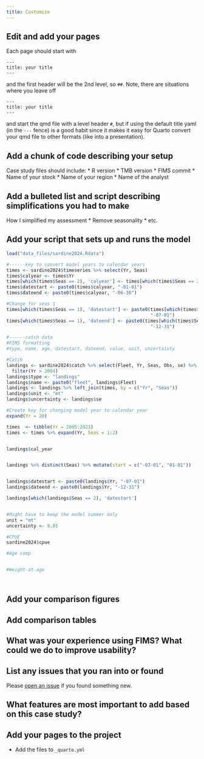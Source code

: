 ```yaml
---
title: Customize
---
```


## Edit and add your pages

Each page should start with 
```
---
title: your title
---
```
and the first header will be the 2nd level, so `## `. Note, there are situations where you leave off
```
---
title: your title
---
```
and start the qmd file with a level header `# `, but if using the default title yaml (in the `---` fence) is a good habit since it makes it easy for Quarto convert your qmd file to other formats (like into a presentation).

## Add a chunk of code describing your setup

Case study files should include:
* R version
* TMB version
* FIMS commit
* Name of your stock
* Name of your region
* Name of the analyst

## Add a bulleted list and script describing simplifications you had to make

How I simplified my assessment
* Remove seasonality
* etc.

## Add your script that sets up and runs the model
```r
load("data_files/sardine2024.Rdata")

#------key to convert model years to calendar years
times <- sardine2024$timeseries %>% select(Yr, Seas)
times$calyear <- times$Yr
times[which(times$Seas == 2), 'calyear'] <- times[which(times$Seas == 2), 'calyear'] + 1
times$datestart <- paste0(times$calyear, "-01-01")
times$dateend <- paste0(times$calyear, "-06-30")

#Change for seas 1
times[which(times$Seas == 1), 'datestart'] <- paste0(times[which(times$Seas == 1), 'calyear'],
                                                     "-07-01")
times[which(times$Seas == 1), 'dateend'] <- paste0(times[which(times$Seas == 1), 'calyear'],
                                                     "-12-31")

#------catch data
#FIMS formatting
#type, name, age, datestart, dateend, value, unit, uncertainty

#Catch 
landings <- sardine2024$catch %>% select(Fleet, Yr, Seas, Obs, se) %>%
  filter(Yr > 2004)
landings$type <- "landings"
landings$name <- paste0("fleet", landings$Fleet)
landings <- landings %>% left_join(times, by = c("Yr", "Seas"))
landings$unit <- "mt"
landings$uncertainty <- landings$se

#Create key for changing model year to calendar year
expand(Yr = 20)

times  <- tibble(Yr = 2005:2023)
times <- times %>% expand(Yr, Seas = 1:2)


landings$cal_year


landings %>% distinct(Seas) %>% mutate(start = c("-07-01", "01-01"))


landings$datestart <- paste0(landings$Yr, "-07-01")
landings$dateend <- paste0(landings$Yr, "-12-31")

landings[which(landings$Seas == 2), 'datestart']


#Might have to keep the model summer only
unit = "mt"
uncertainty <- 0.05

#CPUE
sardine2024$cpue

#Age comp


#Weight-at-age




```


## Add your comparison figures

## Add comparison tables

## What was your experience using FIMS? What could we do to improve usability?

## List any issues that you ran into or found

Please [open an issue](https://github.com/NOAA-FIMS/FIMS/issues/new/choose) if you found something new.

## What features are most important to add based on this case study?

## Add your pages to the project

* Add the files to `_quarto.yml`

